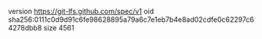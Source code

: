 version https://git-lfs.github.com/spec/v1
oid sha256:0111c0d9d91c6fe98628895a79a6c7e1eb7b4e8ad02cdfe0c62297c64278dbb8
size 4561
